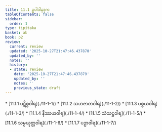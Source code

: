 ```yaml
---
title: 11.1 ဥပါဒါနဒုက
tableOfContents: false
sidebar:
  order: 1
type: tipitaka
basket: ab
book: p2
review:
  current: review
  updated: '2025-10-27T21:47:46.437870'
  updated_by: ''
  notes: ''
  history:
  - state: review
    date: '2025-10-27T21:47:46.437870'
    updated_by: ''
    notes: ''
    previous_state: draft
---
```



<ReviewStatus review={frontmatter.review} showDetails={true} />

<HypothesisAnnotation frontmatter={frontmatter} />

<DynamicBreadcrumb />



<TableOfContents book="p2" section="11.1">
* [11.1.1 ပဋိစ္စဝါရ](./11-1-1/)
* [11.1.2 သဟဇာတဝါရ](./11-1-2/)
* [11.1.3 ပစ္စယဝါရ](./11-1-3/)
* [11.1.4 နိဿယဝါရ](./11-1-4/)
* [11.1.5 သံသဋ္ဌဝါရ](./11-1-5/)
* [11.1.6 သမ္ပယုတ္တဝါရ](./11-1-6/)
* [11.1.7 ပဉှာဝါရ](./11-1-7/)
</TableOfContents>